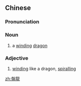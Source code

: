 {{also|盘龙}}
==Chinese==
{{zh-forms|s=盘龙}}

===Pronunciation===
{{zh-pron
|m=pánlóng
|cat=n,a
}}

===Noun===
{{zh-noun}}

# a [[winding]] [[dragon]]

===Adjective===
{{zh-adj}}

# [[winding]] like a dragon, [[spiralling]]

[[zh:盤龍]]
